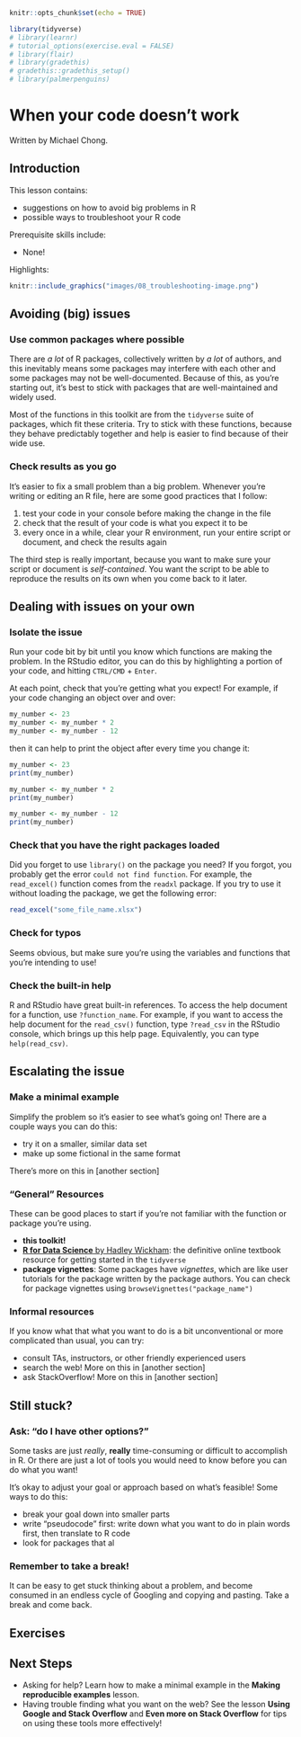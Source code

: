
```r
knitr::opts_chunk$set(echo = TRUE)

library(tidyverse)
# library(learnr)
# tutorial_options(exercise.eval = FALSE)
# library(flair)
# library(gradethis)
# gradethis::gradethis_setup()
# library(palmerpenguins)
```



# When your code doesn't work

Written by Michael Chong.

## Introduction

This lesson contains:

- suggestions on how to avoid big problems in R
- possible ways to troubleshoot your R code

Prerequisite skills include:

- None!

Highlights:



```r
knitr::include_graphics("images/08_troubleshooting-image.png")
```


## Avoiding (big) issues 

### Use common packages where possible

There are *a lot* of R packages, collectively written by *a lot* of authors, and this inevitably means some packages may interfere with each other and some packages may not be well-documented. Because of this, as you're starting out, it's best to stick with packages that are well-maintained and widely used.

Most of the functions in this toolkit are from the `tidyverse` suite of packages, which fit these criteria. Try to stick with these functions, because they behave predictably together and help is easier to find because of their wide use. 

### Check results as you go

It's easier to fix a small problem than a big problem. Whenever you're writing or editing an R file, here are some good practices that I follow:

1. test your code in your console before making the change in the file
2. check that the result of your code is what you expect it to be
3. every once in a while, clear your R environment, run your entire script or document, and check the results again

The third step is really important, because you want to make sure your script or document is *self-contained*. You want the script to be able to reproduce the results on its own when you come back to it later.

## Dealing with issues on your own

### Isolate the issue

Run your code bit by bit until you know which functions are making the problem. In the RStudio editor, you can do this by highlighting a portion of your code, and hitting `CTRL/CMD` + `Enter`. 

At each point, check that you're getting what you expect! For example, if your code changing an object over and over:

```r
my_number <- 23
my_number <- my_number * 2
my_number <- my_number - 12
```

then it can help to print the object after every time you change it:

```r
my_number <- 23
print(my_number)

my_number <- my_number * 2
print(my_number)

my_number <- my_number - 12
print(my_number)
```

### Check that you have the right packages loaded

Did you forget to use `library()` on the package you need? If you forgot, you probably get the error `could not find function`. For example, the `read_excel()` function comes from the `readxl` package. If you try to use it without loading the package, we get the following error:

```r
read_excel("some_file_name.xlsx")
```

### Check for typos

Seems obvious, but make sure you're using the variables and functions that you're intending to use! 

### Check the built-in help

R and RStudio have great built-in references. To access the help document for a function, use `?function_name`. For example, if you want to access the help document for the `read_csv()` function, type `?read_csv` in the RStudio console, which brings up this help page. Equivalently, you can type `help(read_csv)`. 

## Escalating the issue

### Make a minimal example

Simplify the problem so it's easier to see what's going on! There are a couple ways you can do this:

* try it on a smaller, similar data set
* make up some fictional in the same format 

There's more on this in [another section]

### "General" Resources 

These can be good places to start if you're not familiar with the function or package you're using.

* **this toolkit!**
* [**R for Data Science** by Hadley Wickham](https://r4ds.had.co.nz/): the definitive online textbook resource for getting started in the `tidyverse`
* **package vignettes**: Some packages have *vignettes*, which are like user tutorials for the package written by the package authors. You can check for package vignettes using `browseVignettes("package_name")`

### Informal resources

If you know what that what you want to do is a bit unconventional or more complicated than usual, you can try:

* consult TAs, instructors, or other friendly experienced users
* search the web! More on this in [another section] 
* ask StackOverflow! More on this in [another section]

## Still stuck?

### Ask: "do I have other options?"

Some tasks are just *really*, **really** time-consuming or difficult to accomplish in R. Or there are just a lot of tools you would need to know before you can do what you want!

It's okay to adjust your goal or approach based on what's feasible! Some ways to do this:

* break your goal down into smaller parts
* write "pseudocode" first: write down what you want to do in plain words first, then translate to R code
* look for packages that al


### Remember to take a break!

It can be easy to get stuck thinking about a problem, and become consumed in an endless cycle of Googling and copying and pasting. Take a break and come back.

## Exercises

<!-- ```{r q1, exercise = FALSE, echo = FALSE} -->
<!-- question( -->
<!--   "Scenario: Reading over someone's code, and you don't know what `mutate()` does. How can you bring up the help document for `mutate()`? There are two multiple correct answers.", -->
<!--   answer("Type `mutate?`"), -->
<!--   answer("Type `?mutate`", correct = TRUE), -->
<!--   answer("Type `what_is(mutate)`", correct = TRUE), -->
<!--   answer("Type `help(mutate)`"), -->
<!--   allow_retry = TRUE -->
<!-- ) -->
<!-- ``` -->

<!-- ```{r q2, exercise = FALSE, echo = FALSE} -->
<!-- question( -->
<!--   "When writing code, it's best to:", -->
<!--   answer("write all the code first, and check for errors when finished"), -->
<!--   answer("check for errors frequently (every couple of lines)", correct = TRUE), -->
<!--   correct = "Yes! Checking often makes it easier to find where problems are.", -->
<!--   allow_retry = TRUE -->
<!-- ) -->
<!-- ``` -->

<!-- ```{r q3, exercise = FALSE, echo = FALSE} -->
<!-- question( -->
<!--   "You can bring up the vignettes for a package using the `browseVignettes()` function. What are vignettes?", -->
<!--   answer("User guides for the package written by package authors.", correct = TRUE), -->
<!--   answer("Instructions from the package authors on how to cite the package."), -->
<!--   answer("Technical stuff behind the package that's not worth worrying about."), -->
<!--   answer("Online forums discussing the package."), -->
<!--   correct = "Correct! These are a good place to go for help!", -->
<!--   allow_retry = TRUE -->
<!-- ) -->
<!-- ``` -->

## Next Steps

* Asking for help? Learn how to make a minimal example in the **Making reproducible examples** lesson.
* Having trouble finding what you want on the web? See the lesson **Using Google and Stack Overflow** and **Even more on Stack Overflow** for tips on using these tools more effectively!
















